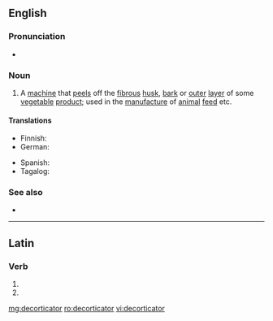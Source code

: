 ==English==

===Pronunciation===
* {{a|UK}} {{IPA|/diːˈkɔːtɪkeɪtə(ɹ)/|lang=en}}

===Noun===
{{en-noun}}

# A [[machine]] that [[peel]]s off the [[fibrous]] [[husk]], [[bark]] or [[outer]] [[layer]] of some [[vegetable]] [[product]]; used in the [[manufacture]] of [[animal]] [[feed]] etc.

====Translations====
{{trans-top|peeling machine}}
* Finnish: {{t|fi|kuorimakone}}
* German: {{t|de|Schälmaschine|f}}
{{trans-mid}}
* Spanish: {{t|es|descortezador}}
* Tagalog: {{t|tl|luknapan}}
{{trans-bottom}}

===See also===
* {{l|en|decorticate}}

----

==Latin==

===Verb===
{{la-verb-form|decorticātor}}

# {{inflection of|decorticō||2|s|futr|pasv|impr|lang=la}}
# {{inflection of|decorticō||3|s|futr|pasv|impr|lang=la}}

[[mg:decorticator]]
[[ro:decorticator]]
[[vi:decorticator]]
